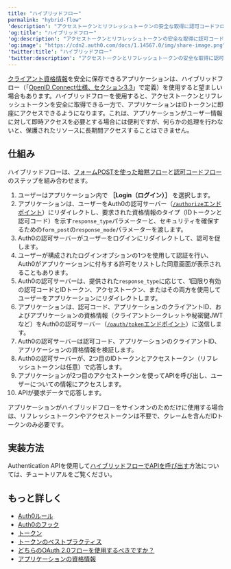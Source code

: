 ---
title: "ハイブリッドフロー"
permalink: "hybrid-flow"
'description': "アクセストークンとリフレッシュトークンの安全な取得に認可コードフローを活用しながら、IDトークンへのアクセスを最適化するために、ハイブリッドフローがどのように機能するのかを説明します。"
'og:title': "ハイブリッドフロー"
'og:description': "アクセストークンとリフレッシュトークンの安全な取得に認可コードフローを活用しながら、IDトークンへのアクセスを最適化するために、ハイブリッドフローがどのように機能するのかを説明します。"
'og:image': "https://cdn2.auth0.com/docs/1.14567.0/img/share-image.png"
'twitter:title': "ハイブリッドフロー"
'twitter:description': "アクセストークンとリフレッシュトークンの安全な取得に認可コードフローを活用しながら、IDトークンへのアクセスを最適化するために、ハイブリッドフローがどのように機能するのかを説明します。"
---

[クライアント資格情報](/docs/ja-jp/secure/application-credentials)を安全に保存できるアプリケーションは、ハイブリッドフロー（「[OpenID Connect仕様、セクション3.3](https://openid.net/specs/openid-connect-core-1_0.html#HybridFlowAuth)」で定義）を使用すると望ましい場合もあります。ハイブリッドフローを使用すると、アクセストークンとリフレッシュトークンを安全に取得できる一方で、アプリケーションはIDトークンに即座にアクセスできるようになります。これは、アプリケーションがユーザー情報に対して即時アクセスを必要とする場合には便利ですが、何らかの処理を行わないと、保護されたリソースに長期間アクセスすることはできません。

## 仕組み

ハイブリッドフローは、[フォームPOSTを使った暗黙フロー](/docs/ja-jp/get-started/authentication-and-authorization-flow/implicit-flow-with-form-post)と[認可コードフロー](/docs/ja-jp/get-started/authentication-and-authorization-flow/authorization-code-flow)のステップを組み合わせます。

1. ユーザーはアプリケーション内で **［Login（ログイン）］** を選択します。
2. アプリケーションは、ユーザーをAuth0の認可サーバー（[`/authorize`エンドポイント](https://auth0.com/docs/api/authentication#authorization-code-flow)）にリダイレクトし、要求された資格情報のタイプ（IDトークンと認可コード）を示す`response_type`パラメーターと、セキュリティを確保するための`form_post`の`response_mode`パラメーターを渡します。
3. Auth0の認可サーバーがユーザーをログインにリダイレクトして、認可を促します。
4. ユーザーが構成されたログインオプションの1つを使用して認証を行い、Auth0がアプリケーションに付与する許可をリストした同意画面が表示されることもあります。
5. Auth0の認可サーバーは、提供された`response_type`に応じて、1回限り有効の認可コードとIDトークン、アクセストークン、またはその両方を使用してユーザーをアプリケーションにリダイレクトします。
6. アプリケーションは、認可コード、アプリケーションのクライアントID、およびアプリケーションの資格情報（クライアントシークレットや秘密鍵JWTなど）をAuth0の認可サーバー（[`/oauth/token`エンドポイント](/docs/ja-jp/api/authentication?http#authorization-code-flow43)）に送信します。
7. Auth0の認可サーバーは認可コード、アプリケーションのクライアントID、アプリケーションの資格情報を検証します。
8. Auth0の認可サーバーが、2つ目のIDトークンとアクセストークン（リフレッシュトークンは任意）で応答します。
9. アプリケーションが2つ目のアクセストークンを使ってAPIを呼び出し、ユーザーについての情報にアクセスします。
10. APIが要求データで応答します。

<Callout icon="file-lines" color="#0EA5E9" iconType="regular">

アプリケーションがハイブリッドフローをサインオンのためだけに使用する場合は、リフレッシュトークンやアクセストークンは不要で、クレームを含んだIDトークンのみ必要です。

</Callout>

## 実装方法

Authentication APIを使用して[ハイブリッドフローでAPIを呼び出す](/docs/ja-jp/get-started/authentication-and-authorization-flow/hybrid-flow/call-api-hybrid-flow)方法については、チュートリアルをご覧ください。

## もっと詳しく

* [Auth0ルール](/docs/ja-jp/customize/rules)
* [Auth0のフック](/docs/ja-jp/customize/hooks)
* [トークン](/docs/ja-jp/secure/tokens)
* [トークンのベストプラクティス](/docs/ja-jp/secure/tokens/token-best-practices)
* [どちらのOAuth 2.0フローを使用するべきですか？](/docs/ja-jp/get-started/authentication-and-authorization-flow/which-oauth-2-0-flow-should-i-use)
* [アプリケーションの資格情報](/docs/ja-jp/secure/application-credentials)